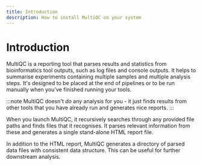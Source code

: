 ```yaml
---
title: Introduction
description: How to install MultiQC on your system
---
```



# Introduction

MultiQC is a reporting tool that parses results and statistics from bioinformatics tool outputs, such as log files and console outputs.
It helps to summarise experiments containing multiple samples and multiple analysis steps.
It's designed to be placed at the end of pipelines or to be run manually when you've finished running your tools.

<RemoteSvg src="https://raw.githubusercontent.com/MultiQC/MultiQC/main/docs/images/multiqc_overview.excalidraw.svg" />

:::note
MultiQC doesn't _do_ any analysis for you - it just finds results from other tools that you have already run and generates nice reports.
:::

When you launch MultiQC, it recursively searches through any provided file paths and finds files that it recognises. It parses relevant information from these and generates a single stand-alone HTML report file.

In addition to the HTML report, MultiQC generates a directory of parsed data files with consistent data structure. This can be useful for further downstream analysis.
